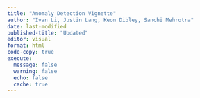 ---
title: "Anomaly Detection Vignette"
author: "Ivan Li, Justin Lang, Keon Dibley, Sanchi Mehrotra"
date: last-modified
published-title: "Updated"
editor: visual
format: html
code-copy: true
execute:
  message: false
  warning: false
  echo: false
  cache: true
---
